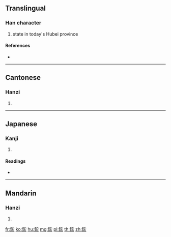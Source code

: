{{character info/new}}
==Translingual==

===Han character===
{{Han char|rn=167|rad=金|as=07|sn=15|four=83132|canj=CJKI}}

# state in today's Hubei province

====References====
* {{Han ref|kx=1307.080|dkj=40451|dj=1809.140|hdz=64212.070|uh=92D0|ud=37584|bh=E862|bd=59490}}

----

==Cantonese==

===Hanzi===
{{yue-hanzi|jyut=|y=wang4}}

# {{defn|lang=yue|sort=金07}}

----

==Japanese==

===Kanji===
{{ja-kanji|grade=|rs=金07}}

# {{defn|lang=ja|sort=金07}}

====Readings====
* {{ja-readings|on=[[こう]] (kō), [[おう]] (ō)|kun=[[うつわ]] (utsuwa)|nanori=}}

----

==Mandarin==

===Hanzi===
{{cmn-hanzi|pin=[[hóng]] ([[hong2]])|wg=hung<sup>2</sup>}}

# {{defn|lang=cmn|sort=金07}}

[[fr:鋐]]
[[ko:鋐]]
[[hu:鋐]]
[[mg:鋐]]
[[pl:鋐]]
[[th:鋐]]
[[zh:鋐]]